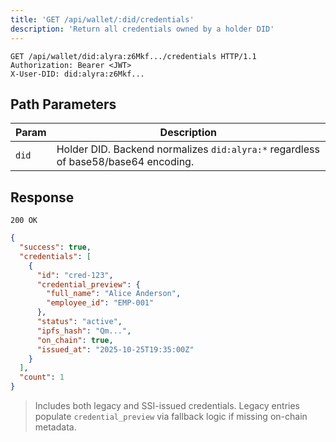 ```yaml
---
title: 'GET /api/wallet/:did/credentials'
description: 'Return all credentials owned by a holder DID'
---
```


```http
GET /api/wallet/did:alyra:z6Mkf.../credentials HTTP/1.1
Authorization: Bearer <JWT>
X-User-DID: did:alyra:z6Mkf...
```

## Path Parameters

| Param | Description |
|-------|-------------|
| `did` | Holder DID. Backend normalizes `did:alyra:*` regardless of base58/base64 encoding. |

## Response

`200 OK`

```json
{
  "success": true,
  "credentials": [
    {
      "id": "cred-123",
      "credential_preview": {
        "full_name": "Alice Anderson",
        "employee_id": "EMP-001"
      },
      "status": "active",
      "ipfs_hash": "Qm...",
      "on_chain": true,
      "issued_at": "2025-10-25T19:35:00Z"
    }
  ],
  "count": 1
}
```

> Includes both legacy and SSI-issued credentials. Legacy entries populate `credential_preview` via fallback logic if missing on-chain metadata.
